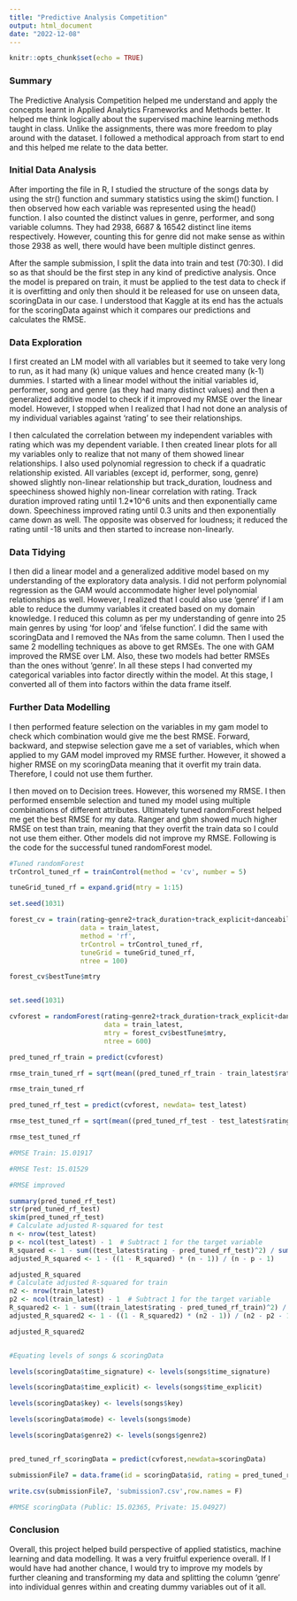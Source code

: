 ```yaml
---
title: "Predictive Analysis Competition"
output: html_document
date: "2022-12-08"
---
```


```r
knitr::opts_chunk$set(echo = TRUE)
```

### Summary

The Predictive Analysis Competition helped me understand and apply the concepts learnt in Applied Analytics Frameworks and Methods better. It helped me think logically about the supervised machine learning methods taught in class. Unlike the assignments, there was more freedom to play around with the dataset. I followed a methodical approach from start to end and this helped me relate to the data better.


### Initial Data Analysis

After importing the file in R, I studied the structure of the songs data by using the str() function and summary statistics using the skim() function. I then observed how each variable was represented using the head() function. I also counted the distinct values in genre, performer, and song variable columns. They had 2938, 6687 & 16542 distinct line items respectively. However, counting this for genre did not make sense as within those 2938 as well, there would have been multiple distinct genres. 

After the sample submission, I split the data into train and test (70:30). I did so as that should be the first step in any kind of predictive analysis. Once the model is prepared on train, it must be applied to the test data to check if it is overfitting and only then should it be released for use on unseen data, scoringData in our case. I understood that Kaggle at its end has the actuals for the scoringData against which it compares our predictions and calculates the RMSE.


### Data Exploration

I first created an LM model with all variables but it seemed to take very long to run, as it had many (k) unique values and hence created many (k-1) dummies. I started with a linear model without the initial variables id, performer, song and genre (as they had many distinct values) and then a generalized additive model to check if it improved my RMSE over the linear model. However, I stopped when I realized that I had not done an analysis of my individual variables against ‘rating’ to see their relationships. 

I then calculated the correlation between my independent variables with rating which was my dependent variable. I then created linear plots for all my variables only to realize that not many of them showed linear relationships. I also used polynomial regression to check if a quadratic relationship existed. All variables (except id, performer, song, genre) showed slightly non-linear relationship but track_duration, loudness and speechiness showed highly non-linear correlation with rating. Track duration improved rating until 1.2*10^6 units and then exponentially came down. Speechiness improved rating until 0.3 units and then exponentially came down as well. The opposite was observed for loudness; it reduced the rating until -18 units and then started to increase non-linearly.


### Data Tidying

I then did a linear model and a generalized additive model based on my understanding of the exploratory data analysis. I did not perform polynomial regression as the GAM would accommodate higher level polynomial relationships as well.  However, I realized that I could also use ‘genre’ if I am able to reduce the dummy variables it created based on my domain knowledge. I reduced this column as per my understanding of genre into 25 main genres by using ‘for loop’ and ‘ifelse function’. I did the same with scoringData and I removed the NAs from the same column. Then I used the same 2 modelling techniques as above to get RMSEs. The one with GAM improved the RMSE over LM. Also, these two models had better RMSEs than the ones without ‘genre’. In all these steps I had converted my categorical variables into factor directly within the model. At this stage, I converted all of them into factors within the data frame itself.


### Further Data Modelling

I then performed feature selection on the variables in my gam model to check which combination would give me the best RMSE. Forward, backward, and stepwise selection gave me a set of variables, which when applied to my GAM model improved my RMSE further. However, it showed a higher RMSE on my scoringData meaning that it overfit my train data. Therefore, I could not use them further. 

I then moved on to Decision trees. However, this worsened my RMSE. I then performed ensemble selection and tuned my model using multiple combinations of different attributes. Ultimately tuned randomForest helped me get the best RMSE for my data. Ranger and gbm showed much higher RMSE on test than train, meaning that they overfit the train data so I could not use them either. Other models did not improve my RMSE. Following is the code for the successful tuned randomForest model.

```r

#Tuned randomForest
trControl_tuned_rf = trainControl(method = 'cv', number = 5)

tuneGrid_tuned_rf = expand.grid(mtry = 1:15)

set.seed(1031)

forest_cv = train(rating~genre2+track_duration+track_explicit+danceability+energy+key+loudness+mode+speechiness+acousticness+instrumentalness+liveness+valence+tempo+time_signature, 
                  data = train_latest, 
                  method = 'rf', 
                  trControl = trControl_tuned_rf, 
                  tuneGrid = tuneGrid_tuned_rf, 
                  ntree = 100)

forest_cv$bestTune$mtry


set.seed(1031)

cvforest = randomForest(rating~genre2+track_duration+track_explicit+danceability+energy+key+loudness+mode+speechiness+acousticness+instrumentalness+liveness+valence+tempo+time_signature, 
                        data = train_latest, 
                        mtry = forest_cv$bestTune$mtry, 
                        ntree = 600) 

pred_tuned_rf_train = predict(cvforest)

rmse_train_tuned_rf = sqrt(mean((pred_tuned_rf_train - train_latest$rating)^2))

rmse_train_tuned_rf

pred_tuned_rf_test = predict(cvforest, newdata= test_latest)

rmse_test_tuned_rf = sqrt(mean((pred_tuned_rf_test - test_latest$rating)^2))

rmse_test_tuned_rf

#RMSE Train: 15.01917

#RMSE Test: 15.01529

#RMSE improved

summary(pred_tuned_rf_test)
str(pred_tuned_rf_test)
skim(pred_tuned_rf_test)
# Calculate adjusted R-squared for test
n <- nrow(test_latest)
p <- ncol(test_latest) - 1  # Subtract 1 for the target variable
R_squared <- 1 - sum((test_latest$rating - pred_tuned_rf_test)^2) / sum((test_latest$rating - mean(test_latest$rating))^2)
adjusted_R_squared <- 1 - ((1 - R_squared) * (n - 1)) / (n - p - 1)

adjusted_R_squared
# Calculate adjusted R-squared for train
n2 <- nrow(train_latest)
p2 <- ncol(train_latest) - 1  # Subtract 1 for the target variable
R_squared2 <- 1 - sum((train_latest$rating - pred_tuned_rf_train)^2) / sum((train_latest$rating - mean(train_latest$rating))^2)
adjusted_R_squared2 <- 1 - ((1 - R_squared2) * (n2 - 1)) / (n2 - p2 - 1)

adjusted_R_squared2


#Equating levels of songs & scoringData

levels(scoringData$time_signature) <- levels(songs$time_signature)

levels(scoringData$time_explicit) <- levels(songs$time_explicit)

levels(scoringData$key) <- levels(songs$key)

levels(scoringData$mode) <- levels(songs$mode)

levels(scoringData$genre2) <- levels(songs$genre2)


pred_tuned_rf_scoringData = predict(cvforest,newdata=scoringData)

submissionFile7 = data.frame(id = scoringData$id, rating = pred_tuned_rf_scoringData)

write.csv(submissionFile7, 'submission7.csv',row.names = F)

#RMSE scoringData (Public: 15.02365, Private: 15.04927)

```

### Conclusion

Overall, this project helped build perspective of applied statistics, machine learning and data modelling. It was a very fruitful experience overall. If I would have had another chance, I would try to improve my models by further cleaning and transforming my data and splitting the column ‘genre’ into individual genres within and creating dummy variables out of it all.
